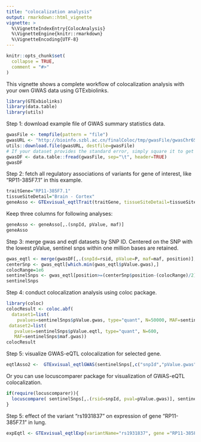 ```yaml
---
title: "colocalization analysis"
output: rmarkdown::html_vignette
vignette: >
  %\VignetteIndexEntry{ColocAnalysis}
  %\VignetteEngine{knitr::rmarkdown}
  %\VignetteEncoding{UTF-8}
---
```


```r
knitr::opts_chunk$set(
  collapse = TRUE,
  comment = "#>"
)
```

This vignette shows a complete workflow of colocalization analysis with your own GWAS data using GTExbiolinks.

```r
library(GTExbiolinks)
library(data.table)
library(utils)
```

Step 1: download example file of GWAS summary statistics data.

```r
gwasFile <- tempfile(pattern = "file")
gwasURL <- "http://bioinfo.szbl.ac.cn/finalColoc/tmp/gwasFile/gwasChr6Sub1.txt"
utils::download.file(gwasURL, destfile=gwasFile)
# If your dataset provides the standard error, simply square it to get the variance.
gwasDF <- data.table::fread(gwasFile, sep="\t", header=TRUE)
gwasDF
```

Step 2: fetch all regulatory associations of variants for gene of interest, like "RP11-385F7.1" in this example.

```r
traitGene="RP11-385F7.1"
tissueSiteDetail="Brain - Cortex"
geneAsso <- GTExvisual_eqtlTrait(traitGene, tissueSiteDetail=tissueSiteDetail)
```

Keep three columns for following analyses:

```r
geneAsso <- geneAsso[,.(snpId, pValue, maf)] 
geneAsso
```

Step 3: merge gwas and eqtl datasets by SNP ID. Centered on the SNP with the lowest pValue, sentinel snps within one million bases are retained.

```r
gwas_eqtl <- merge(gwasDF[,.(snpId=rsid, pValue=P, maf=maf, position)], geneAsso, by="snpId", sort=FALSE, suffixes = c(".gwas",".eqtl"))
centerSnp <- gwas_eqtl[which.min(gwas_eqtl$pValue.gwas),]
colocRange=1e6
sentinelSnps <- gwas_eqtl[position>=(centerSnp$position-(colocRange)/2) & position<=(centerSnp$position+(colocRange)/2),]
sentinelSnps
```

Step 4: conduct colocalization analysis using coloc package.

```r
library(coloc)
colocResult <- coloc.abf(
  dataset1=list(
    pvalues=sentinelSnps$pValue.gwas, type="quant", N=50000, MAF=sentinelSnps$maf.gwas),
 dataset2=list(
   pvalues=sentinelSnps$pValue.eqtl, type="quant", N=600,
   MAF=sentinelSnps$maf.gwas))
colocResult
```

Step 5: visualize GWAS-eQTL colocalization for selected gene.

```r
eqtlAsso2 <-  GTExvisual_eqtlGWAS(sentinelSnps[,c("snpId","pValue.gwas")], traitGene="RP11-385F7.1", tissueSiteDetail="Lung")
```

Or you can use locuscomparer package for visualization of GWAS-eQTL colocalization.

```r
if(require(locuscomparer)){
  locuscompare( sentinelSnps[,.(rsid=snpId, pval=pValue.gwas)], sentinelSnps[,.(rsid=snpId, pval=pValue.eqtl)], snp = "rs1931837" )
}
```

Step 5: effect of the variant "rs1931837" on expression of gene "RP11-385F7.1" in lung.

```r
expEqtl <- GTExvisual_eqtlExp(variantName="rs1931837", gene ="RP11-385F7.1", tissueSiteDetail="Lung")
```
